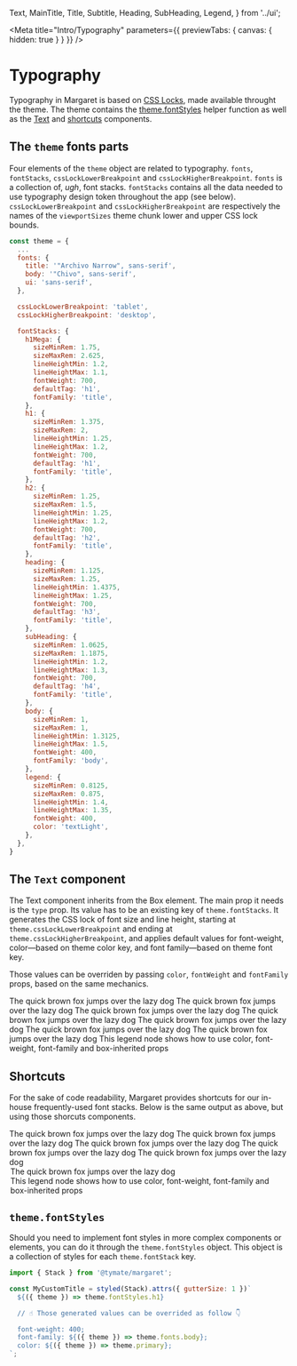  Text,
  MainTitle,
  Title,
  Subtitle,
  Heading,
  SubHeading,
  Legend,
} from '../ui';

<Meta
  title="Intro/Typography"
  parameters={{ previewTabs: { canvas: { hidden: true } } }}
/>

# Typography

Typography in Margaret is based on
[CSS Locks](https://blog.typekit.com/2016/08/17/flexible-typography-with-css-locks/),
made available throught the theme. The theme contains the
[theme.fontStyles](#themefontstyles) helper function as well as the
[Text](#the-text-component) and [shortcuts](#shortcuts) components.

## The `theme` fonts parts

Four elements of the `theme` object are related to typography. `fonts`,
`fontStacks`, `cssLockLowerBreakpoint` and `cssLockHigherBreakpoint`. `fonts`
is a collection of, _ugh_, font stacks. `fontStacks` contains all the data
needed to use typography design token throughout the app (see below).
`cssLockLowerBreakpoint` and `cssLockHigherBreakpoint` are respectively the
names of the `viewportSizes` theme chunk lower and upper CSS lock bounds.

```javascript
const theme = {
  ...
  fonts: {
    title: '"Archivo Narrow", sans-serif',
    body: '"Chivo", sans-serif',
    ui: 'sans-serif',
  },

  cssLockLowerBreakpoint: 'tablet',
  cssLockHigherBreakpoint: 'desktop',

  fontStacks: {
    h1Mega: {
      sizeMinRem: 1.75,
      sizeMaxRem: 2.625,
      lineHeightMin: 1.2,
      lineHeightMax: 1.1,
      fontWeight: 700,
      defaultTag: 'h1',
      fontFamily: 'title',
    },
    h1: {
      sizeMinRem: 1.375,
      sizeMaxRem: 2,
      lineHeightMin: 1.25,
      lineHeightMax: 1.2,
      fontWeight: 700,
      defaultTag: 'h1',
      fontFamily: 'title',
    },
    h2: {
      sizeMinRem: 1.25,
      sizeMaxRem: 1.5,
      lineHeightMin: 1.25,
      lineHeightMax: 1.2,
      fontWeight: 700,
      defaultTag: 'h2',
      fontFamily: 'title',
    },
    heading: {
      sizeMinRem: 1.125,
      sizeMaxRem: 1.25,
      lineHeightMin: 1.4375,
      lineHeightMax: 1.25,
      fontWeight: 700,
      defaultTag: 'h3',
      fontFamily: 'title',
    },
    subHeading: {
      sizeMinRem: 1.0625,
      sizeMaxRem: 1.1875,
      lineHeightMin: 1.2,
      lineHeightMax: 1.3,
      fontWeight: 700,
      defaultTag: 'h4',
      fontFamily: 'title',
    },
    body: {
      sizeMinRem: 1,
      sizeMaxRem: 1,
      lineHeightMin: 1.3125,
      lineHeightMax: 1.5,
      fontWeight: 400,
      fontFamily: 'body',
    },
    legend: {
      sizeMinRem: 0.8125,
      sizeMaxRem: 0.875,
      lineHeightMin: 1.4,
      lineHeightMax: 1.35,
      fontWeight: 400,
      color: 'textLight',
    },
  },
}
```

## The `Text` component

The Text component inherits from the Box element. The main prop it needs is
the `type` prop. Its value has to be an existing key of `theme.fontStacks`.
It generates the CSS lock of font size and line height, starting at
`theme.cssLockLowerBreakpoint` and ending at `theme.cssLockHigherBreakpoint`,
and applies default values for font-weight, color—based on theme color key,
and font family—based on theme font key.

Those values can be overriden by passing `color`, `fontWeight` and `fontFamily`
props, based on the same mechanics.

<Preview>
  <Story name="Text component">
    <Text type="h1Mega">The quick brown fox jumps over the lazy dog</Text>
    <Text type="h1">The quick brown fox jumps over the lazy dog</Text>
    <Text type="h2">The quick brown fox jumps over the lazy dog</Text>
    <Text type="heading">The quick brown fox jumps over the lazy dog</Text>
    <Text type="subHeading">The quick brown fox jumps over the lazy dog</Text>
    <Text type="body">The quick brown fox jumps over the lazy dog</Text>
    <Text type="legend">The quick brown fox jumps over the lazy dog</Text>
    <Text
      type="legend"
      paddingVertical={2}
      color="primary"
      fontFamily="title"
      fontWeight="700"
    >
      This legend node shows how to use color, font-weight, font-family and
      box-inherited props
    </Text>
  </Story>
</Preview>

## Shortcuts

For the sake of code readability, Margaret provides shortcuts for our in-house
frequently-used font stacks. Below is the same output as above, but using those
shorcuts components.

<Preview>
  <Story name="Shortcuts">
    <MainTitle>The quick brown fox jumps over the lazy dog</MainTitle>
    <Title>The quick brown fox jumps over the lazy dog</Title>
    <Subtitle>The quick brown fox jumps over the lazy dog</Subtitle>
    <Heading>The quick brown fox jumps over the lazy dog</Heading>
    <SubHeading>The quick brown fox jumps over the lazy dog</SubHeading>
    <Text>The quick brown fox jumps over the lazy dog</Text>
    <Legend>The quick brown fox jumps over the lazy dog</Legend>
    <Legend
      paddingVertical={2}
      color="primary"
      fontFamily="title"
      fontWeight="700"
    >
      This legend node shows how to use color, font-weight, font-family and
      box-inherited props
    </Legend>
  </Story>
</Preview>

## `theme.fontStyles`

Should you need to implement font styles in more complex components or
elements, you can do it through the `theme.fontStyles` object. This object is
a collection of styles for each `theme.fontStack` key.

```javascript
import { Stack } from '@tymate/margaret';

const MyCustomTitle = styled(Stack).attrs({ gutterSize: 1 })`
  ${({ theme }) => theme.fontStyles.h1}

  // ☝ Those generated values can be overrided as follow 👇

  font-weight: 400;
  font-family: ${({ theme }) => theme.fonts.body};
  color: ${({ theme }) => theme.primary};
`;
```
